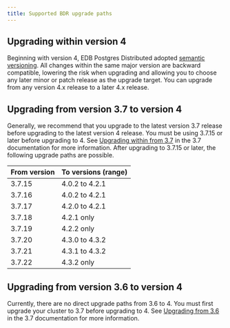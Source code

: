 ```yaml
---
title: Supported BDR upgrade paths
---
```


## Upgrading within version 4

Beginning with version 4, EDB Postgres Distributed adopted [semantic versioning](https://semver.org/). All changes within the same major version are backward compatible, lowering the risk when upgrading and allowing you to choose any later minor or patch release as the upgrade target. You can upgrade from any version 4.x release to a later 4.x release.


## Upgrading from version 3.7 to version 4

Generally, we recommend that you upgrade to the latest version 3.7 release before
upgrading to the latest version 4 release. You must be using 3.7.15 or later 
before upgrading to 4. See [Upgrading within from 3.7](/pgd/3.7/bdr/upgrades/supported_paths/#upgrading-within-version-37) in the
3.7 documentation for more information. After upgrading to 3.7.15 or later, the
following upgrade paths are possible.

| From version | To versions (range) |
| ---- | -- |
| 3.7.15 | 4.0.2 to 4.2.1 |
| 3.7.16 | 4.0.2 to 4.2.1 |
| 3.7.17 | 4.2.0 to 4.2.1 |
| 3.7.18 | 4.2.1 only |
| 3.7.19 | 4.2.2 only |
| 3.7.20 | 4.3.0 to 4.3.2 |
| 3.7.21 | 4.3.1 to 4.3.2 |
| 3.7.22 | 4.3.2 only |

## Upgrading from version 3.6 to version 4

Currently, there are no direct upgrade paths from 3.6 to 4. You must first upgrade your cluster to 3.7 before upgrading to 4. See [Upgrading from 3.6](/pgd/3.7/bdr/upgrades/supported_paths/#upgrading-from-version-36) in the 3.7 documentation for more information.

